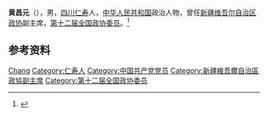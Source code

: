 '''黄昌元'''（{{bd|1950年|9月|}}），男，[[四川|四川]][[仁寿县|仁寿]]人，[[中华人民共和国|中华人民共和国]]政治人物，曾任[[新疆维吾尔自治区政协|新疆维吾尔自治区政协]]副主席，[[第十二届全国政协委员|第十二届全国政协委员]]。<ref>{{Cite book|title=人大代表风采录：新疆卷（上）|author=|publisher=中国经济出版社|year=2000|isbn=|location=北京|pages=}}</ref>

== 参考资料 ==
{{reflist}}

{{中国人物小作品}}

{{Authority control}}
{{DEFAULTSORT:Huang黄}}
[[Category:黄姓|Chang]]
[[Category:仁寿人|Category:仁寿人]]
[[Category:中国共产党党员|Category:中国共产党党员]]
[[Category:新疆維吾爾自治區政協副主席|Category:新疆維吾爾自治區政協副主席]]
[[Category:第十二届全国政协委员|Category:第十二届全国政协委员]]